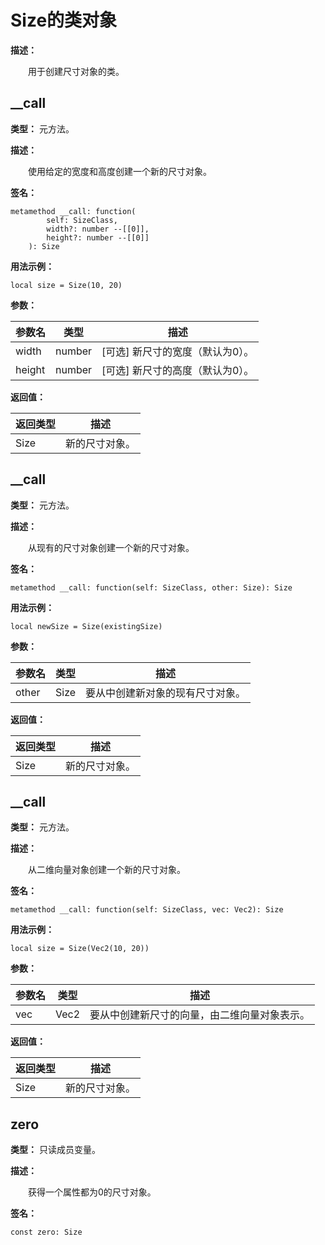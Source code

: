 # Size的类对象

**描述：**

&emsp;&emsp;用于创建尺寸对象的类。

## __call

**类型：** 元方法。

**描述：**

&emsp;&emsp;使用给定的宽度和高度创建一个新的尺寸对象。

**签名：**
```tl
metamethod __call: function(
		self: SizeClass,
		width?: number --[[0]],
		height?: number --[[0]]
	): Size
```

**用法示例：**
```tl
local size = Size(10, 20)
```

**参数：**

| 参数名 | 类型 | 描述 |
| --- | --- | --- |
| width | number | [可选] 新尺寸的宽度（默认为0）。 |
| height | number | [可选] 新尺寸的高度（默认为0）。 |

**返回值：**

| 返回类型 | 描述 |
| --- | --- |
| Size | 新的尺寸对象。 |

## __call

**类型：** 元方法。

**描述：**

&emsp;&emsp;从现有的尺寸对象创建一个新的尺寸对象。

**签名：**
```tl
metamethod __call: function(self: SizeClass, other: Size): Size
```

**用法示例：**
```tl
local newSize = Size(existingSize)
```

**参数：**

| 参数名 | 类型 | 描述 |
| --- | --- | --- |
| other | Size | 要从中创建新对象的现有尺寸对象。 |

**返回值：**

| 返回类型 | 描述 |
| --- | --- |
| Size | 新的尺寸对象。 |

## __call

**类型：** 元方法。

**描述：**

&emsp;&emsp;从二维向量对象创建一个新的尺寸对象。

**签名：**
```tl
metamethod __call: function(self: SizeClass, vec: Vec2): Size
```

**用法示例：**
```tl
local size = Size(Vec2(10, 20))
```

**参数：**

| 参数名 | 类型 | 描述 |
| --- | --- | --- |
| vec | Vec2 | 要从中创建新尺寸的向量，由二维向量对象表示。 |

**返回值：**

| 返回类型 | 描述 |
| --- | --- |
| Size | 新的尺寸对象。 |

## zero

**类型：** 只读成员变量。

**描述：**

&emsp;&emsp;获得一个属性都为0的尺寸对象。

**签名：**
```tl
const zero: Size
```